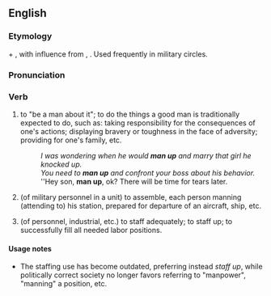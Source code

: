 ==English==

===Etymology===
{{term|man}} + {{term|up}}, with influence from {{term|own up}}, {{term|buck up}}. Used frequently in military circles.

===Pronunciation===
{{IPA|/mænʌp/}}

===Verb===
{{en-verb|inf=to [[man]] [[up]]|mans up|manning up|manned up}}

# {{idiom}} to "be a man about it"; to do the things a good man is traditionally expected to do, such as: taking responsibility for the consequences of one's actions; displaying bravery or toughness in the face of adversity; providing for one's family, etc.
#:''I was wondering when he would '''man up''' and marry that girl he knocked up.''
#:''You need to '''man up''' and confront your boss about his behavior.''
#:''Hey son, '''man up''', ok? There will be time for tears later.
# {{idiom}} (of military personnel in a unit) to assemble, each person manning (attending to) his station, prepared for departure of an aircraft, ship, etc.
# {{idiom}} (of personnel, industrial, etc.) to staff adequately; to staff up; to successfully fill all needed labor positions.

====Usage notes====
*The staffing use has become outdated, preferring instead ''staff up'', while politically correct society no longer favors referring to "manpower", "manning" a position, etc.